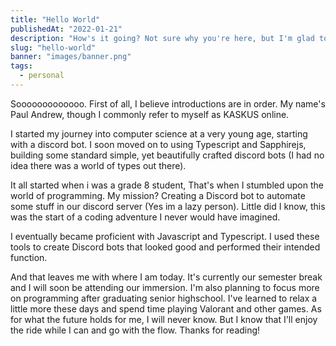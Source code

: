 ```yaml
---
title: "Hello World"
publishedAt: "2022-01-21"
description: "How's it going? Not sure why you're here, but I'm glad to have you. Care for some tea?"
slug: "hello-world"
banner: "images/banner.png"
tags: 
  - personal
---
```


Sooooooooooooo. First of all, I believe introductions are in order. My name's Paul Andrew, though I commonly refer to myself as KASKUS online.

I started my journey into computer science at a very young age, starting with a discord bot. I soon moved on to using Typescript and Sapphirejs, 
building some standard simple, yet beautifully crafted discord bots (I had no idea there was a world of types out there).

It all started when i was a grade 8 student, That's when I stumbled upon the world of programming. My mission? Creating a Discord bot to 
automate some stuff in our discord server (Yes im a lazy person). Little did I know, this was the start of a coding adventure I never would 
have imagined.

I eventually became proficient with Javascript and Typescript. I used these tools to create Discord bots that looked good and performed their 
intended function.

And that leaves me with where I am today. It's currently our semester break and I will soon be attending our immersion. I'm also planning to 
focus more on programming after graduating senior highschool. I've learned to relax a little more these days and spend time playing Valorant 
and other games. As for what the future holds for me, I will never know. But I know that I'll enjoy the ride while I can and go with the flow. 
Thanks for reading!